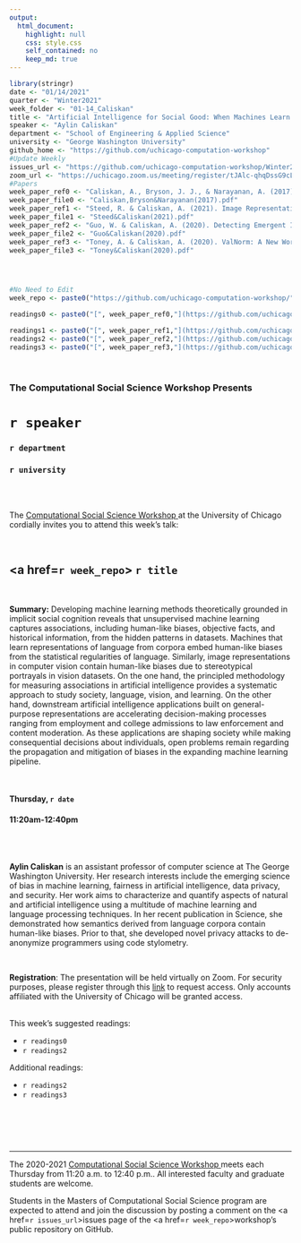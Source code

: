 ```yaml
---
output:
  html_document:
    highlight: null
    css: style.css
    self_contained: no
    keep_md: true
---
```


```r
library(stringr)
date <- "01/14/2021"
quarter <- "Winter2021"
week_folder <- "01-14_Caliskan"
title <- "Artificial Intelligence for Social Good: When Machines Learn Human-like Biases from Data"
speaker <- "Aylin Caliskan"
department <- "School of Engineering & Applied Science"
university <- "George Washington University"
github_home <- "https://github.com/uchicago-computation-workshop"
#Update Weekly
issues_url <- "https://github.com/uchicago-computation-workshop/Winter2021/issues/1"
zoom_url <- "https://uchicago.zoom.us/meeting/register/tJAlc-qhqDssG9cLUWqkzvRMqp-68pSgLnfb"
#Papers
week_paper_ref0 <- "Caliskan, A., Bryson, J. J., & Narayanan, A. (2017). Semantics derived automatically from language corpora contain human-like biases. Science, 356(6334), 183-186."
week_paper_file0 <- "Caliskan,Bryson&Narayanan(2017).pdf"
week_paper_ref1 <- "Steed, R. & Caliskan, A. (2021). Image Representations Learned With Unsupervised Pre-Training Contain Human-like Biases. ACM FAccT"
week_paper_file1 <- "Steed&Caliskan(2021).pdf"
week_paper_ref2 <- "Guo, W. & Caliskan, A. (2020). Detecting Emergent Intersectional Biases: Contextualized Word Embeddings Contain a Distribution of Human-like Biases."
week_paper_file2 <- "Guo&Caliskan(2020).pdf"
week_paper_ref3 <- "Toney, A. & Caliskan, A. (2020). ValNorm: A New Word Embedding Intrinsic Evaluation Method Reveals Valence Biases are Consistent Across Languages and Over Decades."
week_paper_file3 <- "Toney&Caliskan(2020).pdf"




#No Need to Edit
week_repo <- paste0("https://github.com/uchicago-computation-workshop/",quarter,"/tree/master/",week_folder)

readings0 <- paste0("[", week_paper_ref0,"](https://github.com/uchicago-computation-workshop/",quarter,"/blob/master/", week_folder,"/",week_paper_file0,")")

readings1 <- paste0("[", week_paper_ref1,"](https://github.com/uchicago-computation-workshop/",quarter,"/blob/master/", week_folder,"/",week_paper_file1,")")
readings2 <- paste0("[", week_paper_ref2,"](https://github.com/uchicago-computation-workshop/",quarter,"/blob/master/", week_folder,"/",week_paper_file2,")")
readings3 <- paste0("[", week_paper_ref3,"](https://github.com/uchicago-computation-workshop/",quarter,"/blob/master/", week_folder,"/",week_paper_file3,")")

```



<br>

<h3 class=pfblock-header> The Computational Social Science Workshop Presents </h3>

<h1 class=pfblock-header3> `r speaker`</h1>
<h3 class=pfblock-header3> `r department` </h3>
<h3 class=pfblock-header3> `r university` </h3>

<br><br>



<p class=pfblock-header3>The <a href="https://macss.uchicago.edu/content/computation-workshop"> Computational Social Science Workshop </a> at the University of Chicago cordially invites you to attend this week's talk:</p>



<br>

<div class=pfblock-header3>
<h2 class=pfblock-header>
  <a href=`r week_repo`> `r title` </a>
</h2>

<br>
</div>



<p class=footertext2>

**Summary:** Developing machine learning methods theoretically grounded in implicit social cognition reveals that unsupervised machine learning captures associations, including human-like biases, objective facts, and historical information, from the hidden patterns in datasets. Machines that learn representations of language from corpora embed human-like biases from the statistical regularities of language. Similarly, image representations in computer vision contain human-like biases due to stereotypical portrayals in vision datasets. On the one hand, the principled methodology for measuring associations in artificial intelligence provides a systematic approach to study society, language, vision, and learning. On the other hand, downstream artificial intelligence applications built on general-purpose representations are accelerating decision-making processes ranging from employment and college admissions to law enforcement and content moderation. As these applications are shaping society while making consequential decisions about individuals, open problems remain regarding the propagation and mitigation of biases in the expanding machine learning pipeline.


</p>

<br>

<h4 class=pfblock-header3> Thursday, `r date` </h4>
<h4 class=pfblock-header3> 11:20am-12:40pm </h4>

<br><br>

<p class=footertext2>

**Aylin Caliskan** is an assistant professor of computer science at The George Washington University. Her research interests include the emerging science of bias in machine learning, fairness in artificial intelligence, data privacy, and security. Her work aims to characterize and quantify aspects of natural and artificial intelligence using a multitude of machine learning and language processing techniques. In her recent publication in Science, she demonstrated how semantics derived from language corpora contain human-like biases. Prior to that, she developed novel privacy attacks to de-anonymize programmers using code stylometry. 
</p>

<br>

<p class=footertext2>
**Registration**: The presentation will be held virtually on Zoom. For security purposes, please register through this [link](`r zoom_url`) to request access. Only accounts affiliated with the University of Chicago will be granted access.
</p>

<br>
This week's suggested readings:

- `r readings0`
- `r readings2`

Additional readings:

- `r readings2`
- `r readings3`

<br>

<br><br>

---

<p class=footertext> The 2020-2021 <a href="https://macss.uchicago.edu/content/computation-workshop"> Computational Social Science Workshop </a> meets each Thursday from 11:20 a.m. to 12:40 p.m.. All interested faculty and graduate students are welcome.</p>



<p class=footertext>Students in the Masters of Computational Social Science program are expected to attend and join the discussion by posting a comment on the <a href=`r issues_url`>issues page</a> of the <a href=`r week_repo`>workshop's public repository on GitHub.</a></p>
